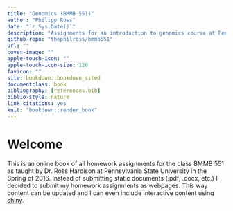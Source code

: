 ```yaml
---
title: "Genomics (BMMB 551)"
author: "Philipp Ross"
date: "`r Sys.Date()`"
description: "Assignments for an introduction to genomics course at Penn State University"
github-repo: "thephilross/bmmb551"
url: ""
cover-image: ""
apple-touch-icon: ""
apple-touch-icon-size: 120
favicon: ""
site: bookdown::bookdown_sited
documentclass: book
bibliography: [references.bib]
biblio-style: nature
link-citations: yes
knit: "bookdown::render_book"
---
```


# Welcome {-}

This is an online book of all homework assignments for the class BMMB 551 as taught by Dr. Ross Hardison at Pennsylvania State University in the Spring of 2016. Instead of submitting static documents (.pdf, .docx, etc.) I decided to submit my homework assignments as webpages. This way content can be updated and I can even include interactive content using [shiny](http://shiny.rstudio.com/).

